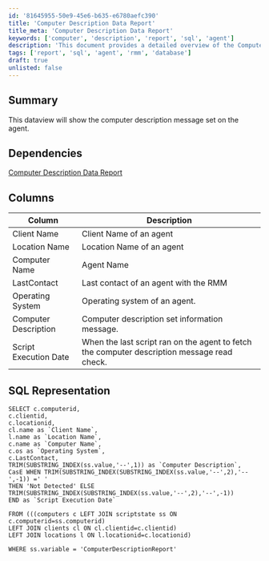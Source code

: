```yaml
---
id: '81645955-50e9-45e6-b635-e6780aefc390'
title: 'Computer Description Data Report'
title_meta: 'Computer Description Data Report'
keywords: ['computer', 'description', 'report', 'sql', 'agent']
description: 'This document provides a detailed overview of the Computer Description Data Report, including its dependencies, columns, and SQL representation for fetching computer description messages set on agents within the RMM.'
tags: ['report', 'sql', 'agent', 'rmm', 'database']
draft: true
unlisted: false
---
```

## Summary

This dataview will show the computer description message set on the agent.

## Dependencies

[Computer Description Data Report](https://proval.itglue.com/DOC-5078775-7998420)

## Columns

| Column               | Description                                                       |
|----------------------|-------------------------------------------------------------------|
| Client Name          | Client Name of an agent                                           |
| Location Name        | Location Name of an agent                                         |
| Computer Name        | Agent Name                                                       |
| LastContact          | Last contact of an agent with the RMM                           |
| Operating System     | Operating system of an agent.                                    |
| Computer Description  | Computer description set information message.                     |
| Script Execution Date | When the last script ran on the agent to fetch the computer description message read check. |

## SQL Representation

```
SELECT c.computerid,
c.clientid,
c.locationid,
cl.name as `Client Name`, 
l.name as `Location Name`, 
c.name as `Computer Name`, 
c.os as `Operating System`,
c.LastContact,
TRIM(SUBSTRING_INDEX(ss.value,'--',1)) as `Computer Description`,
CasE WHEN TRIM(SUBSTRING_INDEX(SUBSTRING_INDEX(ss.value,'--',2),'--',-1)) =' ' 
THEN 'Not Detected' ELSE TRIM(SUBSTRING_INDEX(SUBSTRING_INDEX(ss.value,'--',2),'--',-1)) 
END as `Script Execution Date`

FROM (((computers c LEFT JOIN scriptstate ss ON c.computerid=ss.computerid) 
LEFT JOIN clients cl ON cl.clientid=c.clientid) 
LEFT JOIN locations l ON l.locationid=c.locationid)

WHERE ss.variable = 'ComputerDescriptionReport'
```













